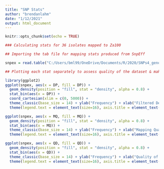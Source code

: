 ```yaml
---
title: "SNP Stats"
author: "brendanlahm"
date: "1/12/2021"
output: html_document
---
```


```r
knitr::opts_chunk$set(echo = TRUE)
```

```r

### Calculating stats for 36 isolates mapped to Za100

## Importing the tab file for mapping stats produced from SnpEff

snpex = read.table("C:/Users/bml99/OneDrive/Documents/R/2020/SNPs4_genotype_select.tab", header = T, sep = "\t")

## Plotting each stat separately to assess quality of the dataset & make a decision on filtering

library(ggplot2)
ggplot(snpex, aes(x = DP, fill = DP)) +
  geom_density(position = "fill", stat = "density", alpha = 0.8) +
  stat_bin(aes(x = DP)) +
  coord_cartesian(xlim = c(0, 5000)) +
  theme_classic(base_size = 14) + ylab("Frequency") + xlab("Filtered Depth") +
  theme(legend.text = element_text(size=16), axis.title = element_text(size=16))

ggplot(snpex, aes(x = MQ, fill = MQ)) +
  geom_density(position = "fill", stat = "density", alpha = 0.8) +
  stat_bin(aes(x = MQ)) +
  theme_classic(base_size = 14) + ylab("Frequency") + xlab("Mapping Quality") +
  theme(legend.text = element_text(size=16), axis.title = element_text(size=16))

ggplot(snpex, aes(x = QD, fill = QD)) +
  geom_density(position = "fill", stat = "density", alpha = 0.8) +
  stat_bin(aes(x = QD)) +
  theme_classic(base_size = 14) + ylab("Frequency") + xlab("Quality of Depth") +
  theme(legend.text = element_text(size=16), axis.title = element_text(size=16))


```

